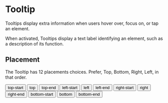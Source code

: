 
<Meta title="components|Tooltip" component={Tooltip} />

# Tooltip

Tooltips display extra information when users hover over, focus on, or tap an element.

When activated, Tooltips display a text label identifying an element, such as a description of its function.

<Preview>
  <Story name="simple">
    <Flex justifyContent="center">
      <Tooltip title="Delete">
        <IconButton aria-label="delete">
          <Icons.Delete />
        </IconButton>
      </Tooltip>
    </Flex>
  </Story>
</Preview>

## Placement

The Tooltip has 12 placements choices. Prefer, Top, Bottom, Right, Left, in that order.

<Preview>
  <Story name="placement">
    <div>
      <Flex justifyContent="center">
        <Tooltip title="Add" placement="top-start">
          <Button m={2}>top-start</Button>
        </Tooltip>
        <Tooltip title="Add" placement="top">
          <Button m={2}>top</Button>
        </Tooltip>
        <Tooltip title="Add" placement="top-end">
          <Button m={2}>top-end</Button>
        </Tooltip>
      </Flex>
      <Flex justifyContent="center">
        <Flex alignItems="flex-start" flexDirection="column">
          <Tooltip title="Add" placement="left-start">
            <Button m={2}>left-start</Button>
          </Tooltip>
          <Tooltip title="Add" placement="left">
            <Button m={2}>left</Button>
          </Tooltip>
          <Tooltip title="Add" placement="left-end">
            <Button m={2}>left-end</Button>
          </Tooltip>
        </Flex>
        <Box width={200} />
        <Flex alignItems="flex-end" flexDirection="column">
          <Tooltip title="Add" placement="right-start">
            <Button m={2}>right-start</Button>
          </Tooltip>
          <Tooltip title="Add" placement="right">
            <Button m={2}>right</Button>
          </Tooltip>
          <Tooltip title="Add" placement="right-end">
            <Button m={2}>right-end</Button>
          </Tooltip>
        </Flex>
      </Flex>
      <Flex justifyContent="center">
        <Tooltip title="Add" placement="bottom-start">
          <Button m={2}>bottom-start</Button>
        </Tooltip>
        <Tooltip title="Add" placement="bottom">
          <Button m={2}>bottom</Button>
        </Tooltip>
        <Tooltip title="Add" placement="bottom-end">
          <Button m={2}>bottom-end</Button>
        </Tooltip>
      </Flex>
    </div>
  </Story>
</Preview>

<Props of={Tooltip} />
